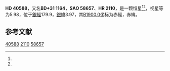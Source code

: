 {{Starbox begin
| name = HD 40588
}}
{{Starbox observe
| epoch = [[J2000.0|J2000.0]]
| constell = {{星座名待查}}<ref name=SIMBAD>{{cite web
 | url=http://simbad.u-strasbg.fr/simbad/sim-id?Ident=HR+2110
 | title=Pulsating variable Star
 | publisher=Centre de Données astronomiques de Strasbourg
 | work=SIMBAD
 | accessdate=2012-07-13
 | archive-date=2016-03-15
 | archive-url=https://web.archive.org/web/20160315115313/http://simbad.u-strasbg.fr/simbad/sim-id?Ident=HR+2110
 | dead-url=no
 }}</ref><ref name=DATA>{{cite web
 | url=http://vizier.u-strasbg.fr/viz-bin/VizieR-5?-out.add=.&-source=5050&-corr=PK=HR&-out.max=9999&HR=2110
 | title=VizieR Detailed Page
 | accessdate=2012-07-13
 | archive-date=2016-03-05
 | archive-url=https://web.archive.org/web/20160305031112/http://vizier.u-strasbg.fr/viz-bin/VizieR-5?-out.add=.&-source=5050&-corr=PK=HR&-out.max=9999&HR=2110
 | dead-url=no
 }}</ref>
| 星官 = 
| ra = {{RA|6|1|10.2}}<ref name=SIMBAD /><ref name=DATA />
| dec = {{DEC|+31|2|5}}<ref name=SIMBAD /><ref name=DATA />
| appmag_v = 5.98<ref name=SIMBAD /><ref name=DATA />
}}
{{Starbox character
| class = A2V<ref name=SIMBAD /><ref name=DATA />
| b-v = 0.08<ref name=SIMBAD /><ref name=DATA />
| u-b = 0.14<ref name=SIMBAD /><ref name=DATA />
| r-i = <ref name=SIMBAD /><ref name=DATA />
| variable = 
}}
{{Starbox astrometry
| radial_v = 0.14
| prop_mo_ra = -9
| parallax = 
| p_error = 
}}
{{Starbox catalog
| names =BD+31 1164，[[SAO星表|SAO]] 58657，[[HD星表|HD]] 40588，[[HR星表|HR]] 2110}}
{{Starbox reference |Simbad=HR+2110}}
{{Starbox end}}

'''HD 40588'''，又名'''BD+31 1164'''，'''SAO 58657'''、'''HR 2110'''，是一颗恒星<ref name=SIMBAD /><ref name=DATA />，视星等为5.98，位于[[銀道座標系|銀經]]179.9，[[銀道座標系|銀緯]]3.97，其[[B1900.0|B1900.0]]坐标为赤經{{RA|5|54|42.4}}，赤緯{{DEC|+31|3.97|46}}。

== 参考文献 ==
{{reflist}}

{{star-stub}}

[[Category:HD和HDE天體|40588]]
[[Category:HR天體|2110]]
[[Category:SAO天體|58657]]